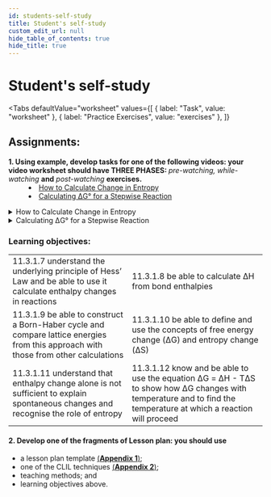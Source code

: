 ```yaml
---
id: students-self-study
title: Student's self-study
custom_edit_url: null
hide_table_of_contents: true
hide_title: true
---
```



<Theme thermodynamics />

# Student's self-study

<Tabs
  defaultValue="worksheet"
  values={[
    { label: "Task", value: "worksheet" },
    { label: "Practice Exercises", value: "exercises" },
  ]}
>

<TabItem value="worksheet">

## Assignments:

<dl>
  <dt>
    <strong>
      1. Using example, develop tasks for one of the following videos: your
      video worksheet should have THREE PHASES:
    </strong>
    <em> pre-watching, while-watching</em> <strong>and</strong> <em>
      post-watching
    </em> <strong>exercises.</strong>
  </dt>
  <dd>
    <li>
      <a href="#CalculateChangeEntropy">How to Calculate Change in Entropy</a>
    </li>
    <li>
      <a href="#Stepwise">Calculating ΔG° for a Stepwise Reaction</a>
    </li>
  </dd>
</dl>

<details>
  <summary id="CalculateChangeEntropy">
    How to Calculate Change in Entropy
  </summary>
  <Player url="https://youtu.be/_CyIgvYNolE" />
</details>
<details>
  <summary id="Stepwise">Calculating ΔG° for a Stepwise Reaction</summary>
  <Player url="https://youtu.be/zIxY9Ss4J_M" />
</details>

### Learning objectives:

<table>
  <tr>
    <td>
      11.3.1.7 understand the underlying principle of Hess’ Law and be able to
      use it calculate enthalpy changes in reactions
    </td>
    <td>11.3.1.8 be able to calculate ΔH from bond enthalpies</td>
  </tr>
  <tr>
    <td>
      11.3.1.9 be able to construct a Born-Haber cycle and compare lattice
      energies from this approach with those from other calculations
    </td>
    <td>
      11.3.1.10 be able to define and use the concepts of free energy change
      (ΔG) and entropy change (ΔS)
    </td>
  </tr>
  <tr>
    <td>
      11.3.1.11 understand that enthalpy change alone is not sufficient to
      explain spontaneous changes and recognise the role of entropy
    </td>
    <td>
      11.3.1.12 know and be able to use the equation ΔG = ΔH - TΔS to show how
      ΔG changes with temperature and to find the temperature at which a
      reaction will proceed
    </td>
  </tr>
</table>

#### 2. Develop one of the fragments of Lesson plan: you should use

- a lesson plan template [(**Appendix 1**)](../appendix/1);
- one of the CLIL techniques [(**Appendix 2**)](../appendix/2);
- teaching methods; and
- learning objectives above.

</TabItem>

<TabItem value="exercises">
  <Frame src="https://learningapps.org/watch?v=ptu90xjx221" height="480px" />
</TabItem>

</Tabs>
